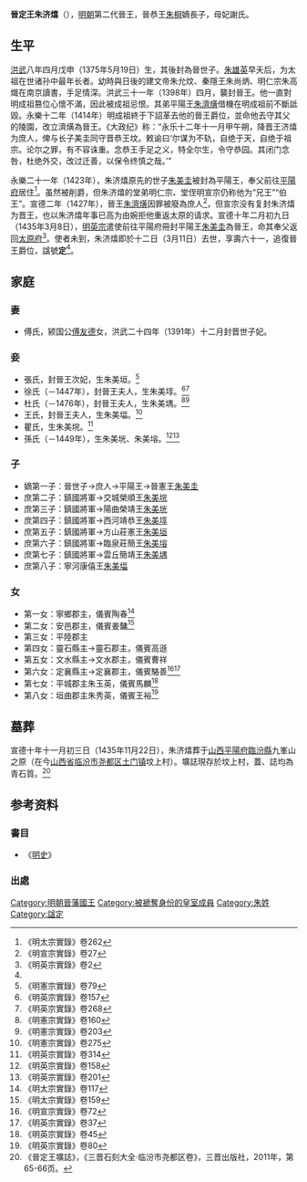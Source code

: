 '''晉定王朱济熺'''（{{bd|1375年|5月19日|1435年|3月11日|catIdx=Z朱}}），[[明朝|明朝]]第二代晉王，晉恭王[[朱棡|朱棡]]嫡長子，母妃謝氏。

==生平==
[[洪武|洪武]]八年四月戊申（1375年5月19日）生，其後封為晉世子。[[朱雄英|朱雄英]]早夭后，为太祖在世诸孙中最年长者。幼時與日後的建文帝朱允炆、秦隱王朱尚炳、明仁宗朱高熾在南京讀書，手足情深。洪武三十一年（1398年）四月，襲封晉王。他一直對明成祖篡位心懷不滿，因此被成祖忌恨。其弟平陽王[[朱濟熿|朱濟熿]]借機在明成祖前不斷詆毀。永樂十二年（1414年）明成祖終于下詔革去他的晉王爵位，並命他去守其父的陵園，改立濟熿為晉王。《大政纪》称：“永乐十二年十一月甲午朔，降晋王济熺为庶人，俾与长子美圭同守晋恭王坟。敕谕曰‘尔谋为不轨，自绝于天，自绝于祖宗。论尔之罪，有不容诛重。念恭王手足之义，特全尔生，令守恭园。其闭门念咎，杜绝外交，改过迁善，以保令终慎之哉。’”

永樂二十一年（1423年），朱济熺原先的世子[[朱美圭|朱美圭]]被封為平陽王，奉父前往[[平陽府|平陽府]]居住<ref>《明太宗實錄》卷262</ref>。虽然被削爵，但朱济熺的堂弟明仁宗、堂侄明宣宗仍称他为“兄王”“伯王”。宣德二年（1427年），晉王[[朱濟熿|朱濟熿]]因罪被廢為庶人<ref>《明宣宗實錄》卷27</ref>，但宣宗没有复封朱济熺为晋王，也以朱济熺年事已高为由婉拒他重返太原的请求。宣德十年二月初九日（1435年3月8日），[[明英宗|明英宗]]遣使前往平陽府冊封平陽王[[朱美圭|朱美圭]]為晉王，命其奉父返回[[太原府|太原府]]<ref>《明英宗實錄》卷2</ref>。使者未到，朱济熺即於十二日（3月11日）去世，享壽六十一，追復晉王爵位，諡號'''定'''<ref name=kz/>。

==家庭==
===妻===
*傅氏，颍国公[[傅友德|傅友德]]女，洪武二十四年（1391年）十二月封晋世子妃。

===妾===
*張氏，封晉王次妃，生朱美垣。<ref>《明憲宗實錄》卷79</ref>
*徐氏（－1447年），封晉王夫人，生朱美埻。<ref>《明英宗實錄》卷157</ref><ref>《明英宗實錄》卷268</ref>
*杜氏（－1476年），封晉王夫人，生朱美堣。<ref>《明憲宗實錄》卷160</ref><ref>《明憲宗實錄》卷203</ref>
*王氏，封晉王夫人，生朱美堛。<ref>《明憲宗實錄》卷275</ref>
*瞿氏，生朱美垸。<ref>《明英宗實錄》卷314</ref>
*孫氏（－1449年），生朱美垙、朱美塎。<ref>《明英宗實錄》卷158</ref><ref>《明英宗實錄》卷201</ref>

===子===
*嫡第一子：晉世子→庶人→平陽王→晉憲王[[朱美圭|朱美圭]]
*庶第二子：鎮國將軍→交城榮順王[[朱美垸|朱美垸]]
*庶第三子：鎮國將軍→陽曲榮靖王[[朱美垙|朱美垙]]
*庶第四子：鎮國將軍→西河靖恭王[[朱美埻|朱美埻]]
*庶第五子：鎮國將軍→方山莊憲王[[朱美垣|朱美垣]]
*庶第六子：鎮國將軍→臨泉莊簡王[[朱美塎|朱美塎]]
*庶第七子：鎮國將軍→雲丘簡靖王[[朱美堣|朱美堣]]
*庶第八子：寧河康僖王[[朱美堛|朱美堛]]

===女===
*第一女：寧鄉郡主，儀賓陶春<ref>《明太宗實錄》卷117</ref>
*第二女：安邑郡主，儀賓姜鏞<ref>《明太宗實錄》卷159</ref>
*第三女：平陸郡主
*第四女：靈石縣主→靈石郡主，儀賓高遜
*第五女：文水縣主→文水郡主，儀賓曹祥
*第六女：定襄縣主→定襄郡主，儀賓駱善<ref>《明宣宗實錄》卷72</ref><ref>《明英宗實錄》卷37</ref>
*第七女：平城郡主朱玉英，儀賓馬麟<ref>《明英宗實錄》卷45</ref>
*第八女：垣曲郡主朱秀英，儀賓王裕<ref>《明英宗實錄》卷80</ref>

==墓葬==
宣德十年十一月初三日（1435年11月22日），朱济熺葬于[[山西等處承宣布政使司|山西]][[平陽府|平陽府]][[臨汾縣|臨汾縣]]九峯山之原（在今[[山西省|山西省]][[临汾市|临汾市]][[尧都区|尧都区]][[土门镇|土门镇]]坟上村）。壙誌現存於坟上村，蓋、誌均為青石質。<ref name=kz>《晉定王壙誌》，《三晋石刻大全·临汾市尧都区卷》，三晋出版社，2011年，第65-66页。</ref>
{{Quotation|
[誌蓋]<br>
故晉定王壙誌<br>
[誌文]<br>
　　晉定王壙誌<br>
　　王諱濟熺，<br>
　　晉恭王嫡長子，<br>
太祖高皇帝之孫，母恭妃謝氏。王生於洪武八年四月十九日。三十一年四月，嗣封<br>
　　晉王。<br>
太宗文皇帝愛之素厚。後為其弟濟潢誣構，削爵，而命濟潢襲爵。既而察王無他心，<br>
　　乃封其嫡長子美圭為平陽王，奉王居平陽。<br>
仁宗皇帝即位，賜王冕服，歲給禄米三千石，賚予加厚。<br>
宣宗皇帝嗣位，有告言濟潢罪逆，廉問有實状，遂免濟潢為庶人。<br>
皇上臨御之初，封平陽王為晉王，復居太原。詔使在道，王以疾薨，不及聞，時宣德十<br>
　　年二月十二日也。有司以聞，詔復晉王爵，賜謚曰定，喪禮一視親王。春秋六十<br>
　　有一。妃傅氏。子男八人：長美圭，嗣封晉王；次美垸、美垙、美埻、美垣、美塎、美堣、德<br>
　　申。女八人：長寧鄉郡主，次安邑郡主、平陸郡主、靈石縣主、文水縣主、定襄縣主、<br>
　　玉英、秀英。孫男三人：長五十四，次五十七、六十一。孫女二人：長菊香，次喜娥。王<br>
　　和易坦率，不事矯飾，喜學問，恭謹謙遜，明於大體。雖中為小人所間，而卒顯白<br>
　　者，亦王好德之應也。兹乃遽然而逝，其命也夫。考德加謚，垂光永世，亦復何憾。<br>
　　以宣德十年十一月初三日，塟-{于}-九峯山之原。用書其㮣，寘諸幽室。謹誌。
}}

==参考资料==
===書目===
*《[[明史|明史]]》
===出處===
{{reflist|3}}

{{s-start}}
{{s-before|父恭王[[朱棡|朱棡]]}}
{{s-ttl|title=[[明朝藩王列表_(晉王系)|明晉國國王]]|years=1398年－1414年}}
{{s-aft|after=弟[[朱濟熿|朱濟熿]]}}
{{end}} 

[[Category:明朝晉藩國王|Category:明朝晉藩國王]]
[[Category:被褫奪身份的皇室成員|Category:被褫奪身份的皇室成員]]
[[Category:朱姓|Category:朱姓]]
[[Category:諡定|Category:諡定]]